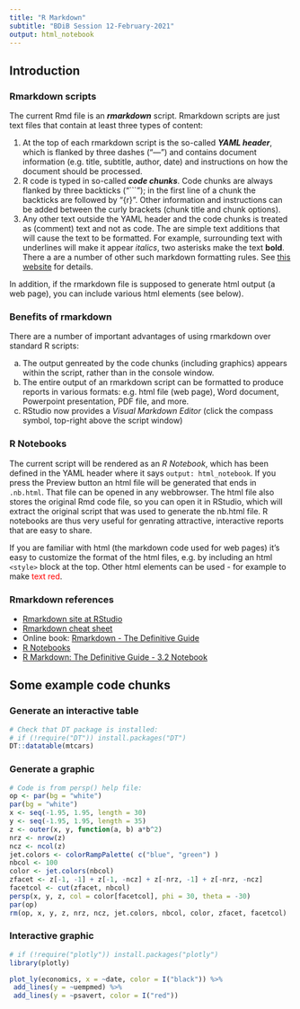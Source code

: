 ```yaml
---
title: "R Markdown"
subtitle: "BDiB Session 12-February-2021"
output: html_notebook
---
```


<!--style>
h1 {background: brown;color: white;padding-left: 7px;}
h2 {background: grey;color: white;padding-left: 7px;}
h3 {color: brown;}
</style-->

## Introduction  
### Rmarkdown scripts  
The current Rmd file is an ***rmarkdown*** script. Rmarkdown scripts are just text files that contain at least three types of content:  

1. At the top of each rmarkdown script is the so-called ***YAML header***, which is flanked by three dashes ("---") and contains document information (e.g. title, subtitle, author, date) and instructions on how the document should be processed.  
2. R code is typed in so-called ***code chunks***. Code chunks are always flanked by three backticks ("```"); in the first line of a chunk the backticks are followed by "{r}". Other information and instructions can be added between the curly brackets (chunk title and chunk options).  
3. Any other text outside the YAML header and the code chunks is treated as (comment) text and not as code. The are simple text additions that will cause the text to be formatted. For example, surrounding text with underlines will make it appear _italics_, two asterisks make the text **bold**. There a are a number of other such markdown formatting rules. See [this website](https://rmarkdown.rstudio.com/authoring_basics.html) for details.  

In addition, if the rmarkdown file is supposed to generate html output (a web page), you can include various html elements (see below).  

### Benefits of rmarkdown  
There are a number of important advantages of using rmarkdown over standard R scripts:  

a. The output genreated by the code chunks (including graphics) appears within the script, rather than in the console window.  
b. The entire output of an rmarkdown script can be formatted to produce reports in various formats: e.g. html file (web page), Word document, Powerpoint presentation, PDF file, and more.  
c. RStudio now provides a _Visual Markdown Editor_ (click the compass symbol, top-right above the script window)  

### R Notebooks  
The current script will be rendered as an _R Notebook_, which has been defined in the YAML header where it says `output: html_notebook`. If you press the Preview button an html file will be generated that ends in `.nb.html`. That file can be opened in any webbrowser. The html file also stores the original Rmd code file, so you can open it in RStudio, which will extract the original script that was used to generate the nb.html file. R notebooks are thus very useful for genrating attractive, interactive reports that are easy to share.  

If you are familiar with html (the markdown code used for web pages) it's easy to customize the format of the html files, e.g. by including an html `<style>` block at the top. Other html elements can be used - for example to make <span style="color:red">text red</span>. 

### Rmarkdown references  

* [Rmarkdown site at RStudio](https://rmarkdown.rstudio.com/)  
* [Rmarkdown cheat sheet](https://rmarkdown.rstudio.com/lesson-15.html)  
* Online book: [Rmarkdown - The Definitive Guide](https://bookdown.org/yihui/rmarkdown/)  
* [R Notebooks](https://rmarkdown.rstudio.com/lesson-10.html)  
* [R Markdown: The Definitive Guide - 3.2 Notebook](https://bookdown.org/yihui/rmarkdown/notebook.html)

## Some example code chunks  

### Generate an interactive table  
```r
# Check that DT package is installed:
# if (!require("DT")) install.packages("DT")
DT::datatable(mtcars)
```

### Generate a graphic  
```r
# Code is from persp() help file:
op <- par(bg = "white")
par(bg = "white")
x <- seq(-1.95, 1.95, length = 30)
y <- seq(-1.95, 1.95, length = 35)
z <- outer(x, y, function(a, b) a*b^2)
nrz <- nrow(z)
ncz <- ncol(z)
jet.colors <- colorRampPalette( c("blue", "green") )
nbcol <- 100
color <- jet.colors(nbcol)
zfacet <- z[-1, -1] + z[-1, -ncz] + z[-nrz, -1] + z[-nrz, -ncz]
facetcol <- cut(zfacet, nbcol)
persp(x, y, z, col = color[facetcol], phi = 30, theta = -30)
par(op)
rm(op, x, y, z, nrz, ncz, jet.colors, nbcol, color, zfacet, facetcol)
```

### Interactive graphic  
```r
# if (!require("plotly")) install.packages("plotly")
library(plotly)

plot_ly(economics, x = ~date, color = I("black")) %>%
 add_lines(y = ~uempmed) %>%
 add_lines(y = ~psavert, color = I("red"))
```

